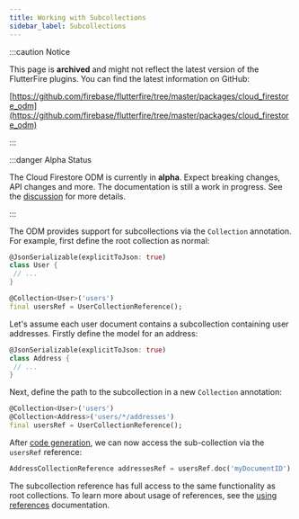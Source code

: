 ```yaml
---
title: Working with Subcollections
sidebar_label: Subcollections
---
```


:::caution Notice

This page is **archived** and might not reflect the latest version of the
FlutterFire plugins. You can find the latest information on GitHub:

[https://github.com/firebase/flutterfire/tree/master/packages/cloud_firestore_odm](https://github.com/firebase/flutterfire/tree/master/packages/cloud_firestore_odm)

:::

:::danger Alpha Status

The Cloud Firestore ODM is currently in **alpha**. Expect breaking changes, API changes and more. The documentation is still a work in progress.
See the [discussion](https://github.com/FirebaseExtended/flutterfire/discussions/7475) for more details.

:::

The ODM provides support for subcollections via the `Collection` annotation. For example, first define
the root collection as normal:

```dart
@JsonSerializable(explicitToJson: true)
class User {
 // ...
}

@Collection<User>('users')
final usersRef = UserCollectionReference();
```

Let's assume each user document contains a subcollection containing user addresses. Firstly define
the model for an address:

```dart
@JsonSerializable(explicitToJson: true)
class Address {
 // ...
}
```

Next, define the path to the subcollection in a new `Collection` annotation:

```dart
@Collection<User>('users')
@Collection<Address>('users/*/addresses')
final usersRef = UserCollectionReference();
```

After [code generation](./code-generation), we can now access the sub-collection via the `usersRef`
reference:

```dart
AddressCollectionReference addressesRef = usersRef.doc('myDocumentID').addresses;
```

The subcollection reference has full access to the same functionality as root collections. To learn
more about usage of references, see the [using references](./references) documentation.
